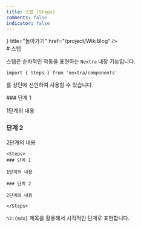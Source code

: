 ```yaml
---
title: 스텝 (Steps)
comments: false
indicator: false
---
```



<Cards>
<Card icon={<Icon.arrow_left/>} title="돌아가기" href="/project/WikiBlog" />
</Cards>

<br/>
# 스텝

스텝은 순차적인 작동을 표현하는 `Nextra` 내장 기능입니다.

```mdx
import { Steps } from 'nextra/components'
```

를 상단에 선언하여 사용할 수 있습니다.

<Steps>
### 단계 1

1단계의 내용

### 단계 2

2단계의 내용

</Steps>

```mdx
<Steps>
### 단계 1

1단계의 내용

### 단계 2

2단계의 내용

</Steps>
```
`h3:{mdx}` 제목을 활용해서 시각적인 단계로 표현합니다.